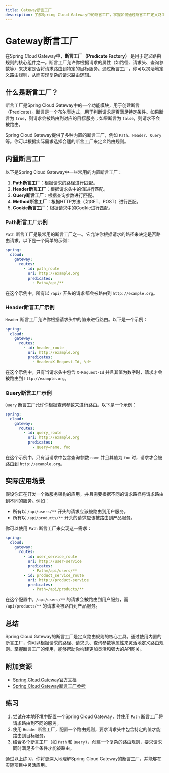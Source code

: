 ```yaml
---
title: Gateway断言工厂
description: 了解Spring Cloud Gateway中的断言工厂，掌握如何通过断言工厂定义路由规则，并实现灵活的请求路由。
---
```


# Gateway断言工厂

在Spring Cloud Gateway中，**断言工厂（Predicate Factory）** 是用于定义路由规则的核心组件之一。断言工厂允许你根据请求的属性（如路径、请求头、查询参数等）来决定是否将请求路由到特定的目标服务。通过断言工厂，你可以灵活地定义路由规则，从而实现复杂的请求路由逻辑。

## 什么是断言工厂？

断言工厂是Spring Cloud Gateway中的一个功能模块，用于创建断言（Predicate）。断言是一个布尔表达式，用于判断请求是否满足特定条件。如果断言为 `true`，则请求会被路由到对应的目标服务；如果断言为 `false`，则请求不会被路由。

Spring Cloud Gateway提供了多种内置的断言工厂，例如 `Path`、`Header`、`Query` 等。你可以根据实际需求选择合适的断言工厂来定义路由规则。

## 内置断言工厂

以下是Spring Cloud Gateway中一些常用的内置断言工厂：

1. **Path断言工厂**：根据请求的路径进行匹配。
2. **Header断言工厂**：根据请求头中的值进行匹配。
3. **Query断言工厂**：根据查询参数进行匹配。
4. **Method断言工厂**：根据HTTP方法（如GET、POST）进行匹配。
5. **Cookie断言工厂**：根据请求中的Cookie进行匹配。

### Path断言工厂示例

`Path` 断言工厂是最常用的断言工厂之一。它允许你根据请求的路径来决定是否路由请求。以下是一个简单的示例：

```yaml
spring:
  cloud:
    gateway:
      routes:
        - id: path_route
          uri: http://example.org
          predicates:
            - Path=/api/**
```

在这个示例中，所有以 `/api/` 开头的请求都会被路由到 `http://example.org`。

### Header断言工厂示例

`Header` 断言工厂允许你根据请求头中的值来进行路由。以下是一个示例：

```yaml
spring:
  cloud:
    gateway:
      routes:
        - id: header_route
          uri: http://example.org
          predicates:
            - Header=X-Request-Id, \d+
```

在这个示例中，只有当请求头中包含 `X-Request-Id` 并且其值为数字时，请求才会被路由到 `http://example.org`。

### Query断言工厂示例

`Query` 断言工厂允许你根据查询参数来进行路由。以下是一个示例：

```yaml
spring:
  cloud:
    gateway:
      routes:
        - id: query_route
          uri: http://example.org
          predicates:
            - Query=name, foo
```

在这个示例中，只有当请求中包含查询参数 `name` 并且其值为 `foo` 时，请求才会被路由到 `http://example.org`。

## 实际应用场景

假设你正在开发一个微服务架构的应用，并且需要根据不同的请求路径将请求路由到不同的服务。例如：

- 所有以 `/api/users/**` 开头的请求应该被路由到用户服务。
- 所有以 `/api/products/**` 开头的请求应该被路由到产品服务。

你可以使用 `Path` 断言工厂来实现这一需求：

```yaml
spring:
  cloud:
    gateway:
      routes:
        - id: user_service_route
          uri: http://user-service
          predicates:
            - Path=/api/users/**
        - id: product_service_route
          uri: http://product-service
          predicates:
            - Path=/api/products/**
```

在这个配置中，`/api/users/**` 的请求会被路由到用户服务，而 `/api/products/**` 的请求会被路由到产品服务。

## 总结

Spring Cloud Gateway的断言工厂是定义路由规则的核心工具。通过使用内置的断言工厂，你可以根据请求的路径、请求头、查询参数等属性来灵活地定义路由规则。掌握断言工厂的使用，能够帮助你构建更加灵活和强大的API网关。

## 附加资源

- [Spring Cloud Gateway官方文档](https://spring.io/projects/spring-cloud-gateway)
- [Spring Cloud Gateway断言工厂参考](https://docs.spring.io/spring-cloud-gateway/docs/current/reference/html/#gateway-request-predicates-factories)

## 练习

1. 尝试在本地环境中配置一个Spring Cloud Gateway，并使用 `Path` 断言工厂将请求路由到不同的服务。
2. 使用 `Header` 断言工厂，配置一个路由规则，要求请求头中包含特定的值才能路由到目标服务。
3. 结合多个断言工厂（如 `Path` 和 `Query`），创建一个复杂的路由规则，要求请求同时满足多个条件才能被路由。

通过以上练习，你将更深入地理解Spring Cloud Gateway的断言工厂，并能够在实际项目中灵活应用。